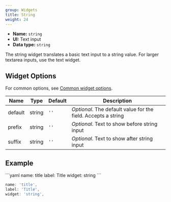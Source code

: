 ```yaml
---
group: Widgets
title: String
weight: 24
---
```


- **Name:** `string`
- **UI:** Text input
- **Data type:** `string`

The string widget translates a basic text input to a string value. For larger textarea inputs, use the text widget.

## Widget Options

For common options, see [Common widget options](/docs/widgets#common-widget-options).

| Name    | Type   | Default | Description                                                   |
| ------- | ------ | ------- | ------------------------------------------------------------- |
| default | string | `''`    | _Optional_. The default value for the field. Accepts a string |
| prefix  | string | `''`    | _Optional_. Text to show before string input                  |
| suffix  | string | `''`    | _Optional_. Text to show after string input                   |

## Example

<CodeTabs>
```yaml
name: title
label: Title
widget: string
```

```js
name: 'title',
label: 'Title',
widget: 'string',
```

</CodeTabs>
